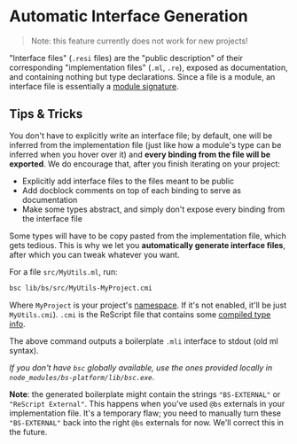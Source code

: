 # Automatic Interface Generation

> Note: this feature currently does not work for new projects!

"Interface files" (`.resi` files) are the "public description" of their corresponding "implementation files" (`.ml`, `.re`), exposed as documentation, and containing nothing but type declarations. Since a file is a module, an interface file is essentially a [module signature](https://reasonml.github.io/docs/en/module.html#signatures).

## Tips & Tricks

You don't have to explicitly write an interface file; by default, one will be inferred from the implementation file (just like how a module's type can be inferred when you hover over it) and **every binding from the file will be exported**. We do encourage that, after you finish iterating on your project:

- Explicitly add interface files to the files meant to be public
- Add docblock comments on top of each binding to serve as documentation
- Make some types abstract, and simply don't expose every binding from the interface file

Some types will have to be copy pasted from the implementation file, which gets tedious. This is why we let you **automatically generate interface files**, after which you can tweak whatever you want.

For a file `src/MyUtils.ml`, run:

```sh
bsc lib/bs/src/MyUtils-MyProject.cmi
```

Where `MyProject` is your project's [namespace](build-configuration.md#name-namespace). If it's not enabled, it'll be just `MyUtils.cmi`). `.cmi` is the ReScript file that contains some [compiled type info](https://reasonml.github.io/community/faq#compiled-files).

The above command outputs a boilerplate `.mli` interface to stdout (old ml syntax).

_If you don't have `bsc` globally available, use the ones provided locally in `node_modules/bs-platform/lib/bsc.exe`_.

**Note**: the generated boilerplate might contain the strings `"BS-EXTERNAL"` or `"ReScript External"`. This happens when you've used `@bs` externals in your implementation file. It's a temporary flaw; you need to manually turn these `"BS-EXTERNAL"` back into the right `@bs` externals for now. We'll correct this in the future.
